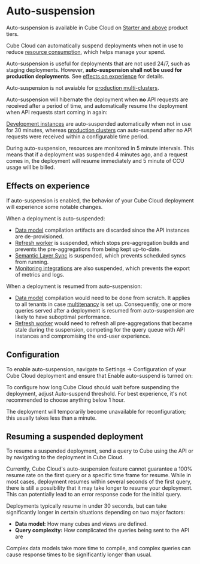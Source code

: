 # Auto-suspension

<SuccessBox>

Auto-suspension is available in Cube Cloud on
[Starter and above](https://cube.dev/pricing) product tiers.

</SuccessBox>

Cube Cloud can automatically suspend deployments when not in use to reduce
[resource consumption][ref-deployment-pricing], which helps manage your spend.

<WarningBox>

Auto-suspension is useful for deployments that are not used 24/7, such as
staging deployments. However, **auto-suspension shall not be used for production
deployments**. See [effects on experience][self-effects] for details.

</WarningBox>

<InfoBox>

Auto-suspension is not avaiable for [production multi-clusters][ref-prod-multi-cluster].

</InfoBox>

Auto-suspension will hibernate the deployment when **no** API
requests are received after a period of time, and automatically resume the
deployment when API requests start coming in again:

<Diagram
  alt="Cube Cloud auto-suspend flowchart"
  src="https://ucarecdn.com/e9a22d59-e0af-40c5-b590-02f2566663d1/"
/>

[Development instances][ref-deployment-dev-instance] are auto-suspended
automatically when not in use for 30 minutes, whereas [production
clusters][ref-deployment-prod-cluster] can auto-suspend after no API
requests were received within a configurable time period.

During auto-suspension, resources are monitored in 5 minute intervals. This
means that if a deployment was suspended 4 minutes ago, and a request comes in,
the deployment will resume immediately and 5 minute of CCU usage will be billed.

## Effects on experience

If auto-suspension is enabled, the behavior of your Cube Cloud deployment will
experience some notable changes.

When a deployment is auto-suspended:

- [Data model][ref-data-model] compilation artifacts are discarded since the
API instances are de-provisioned.
- [Refresh worker][ref-refresh-worker] is suspended, which stops pre-aggregation
builds and prevents the pre-aggregations from being kept up-to-date.
- [Semantic Layer Sync][ref-sls] is suspended, which prevents scheduled syncs
from running.
- [Monitoring integrations][ref-monitoring] are also suspended, which prevents
the export of metrics and logs.

When a deployment is resumed from auto-suspension:

- [Data model][ref-data-model] compilation would need to be done from scratch.
It applies to all tenants in case [multitenancy][ref-multitenancy] is set up.
Consequently, one or more queries served after a deployment is resumed from
auto-suspension are likely to have suboptimal performance.
- [Refresh worker][ref-refresh-worker] would need to refresh all
pre-aggregations that became stale during the suspension, competing for the
query queue with API instances and compromising the end-user experience.

## Configuration

To enable auto-suspension, navigate to <Btn>Settings → Configuration</Btn>
of your Cube Cloud deployment and ensure that <Btn>Enable auto-suspend</Btn>
is turned on:

<Screenshot
  highlight="inset(81% 30% 1% 34% round 10px)"
  src="https://ucarecdn.com/b0a3f38d-6631-47a8-b952-45747cf5255c/"
/>

To configure how long Cube Cloud should wait before suspending
the deployment, adjust <Btn>Auto-suspend threshold</Btn>. For best experience,
it's not recommended to choose anything below 1 hour.

The deployment will temporarily become unavailable for reconfiguration; this
usually takes less than a minute.

## Resuming a suspended deployment

To resume a suspended deployment, send a query to Cube using the API or by
navigating to the deployment in Cube Cloud.

<WarningBox>

Currently, Cube Cloud's auto-suspension feature cannot guarantee a 100% resume
rate on the first query or a specific time frame for resume. While in most
cases, deployment resumes within several seconds of the first query, there is
still a possibility that it may take longer to resume your deployment. This can
potentially lead to an error response code for the initial query.

</WarningBox>

Deployments typically resume in under 30 seconds, but can take significantly
longer in certain situations depending on two major factors:

- **Data model:** How many cubes and views are defined.
- **Query complexity:** How complicated the queries being sent to the API are

Complex data models take more time to compile, and complex queries can cause
response times to be significantly longer than usual.

[ref-deployment-dev-instance]:
  /product/deployment/cloud/deployment-types#development-instance
[ref-deployment-prod-cluster]:
  /product/deployment/cloud/deployment-types#production-cluster
[ref-prod-multi-cluster]: /product/deployment/cloud/deployment-types#production-multi-cluster
[ref-deployment-pricing]: /product/deployment/cloud/pricing
[ref-monitoring]: /product/workspace/monitoring
[ref-data-model]: /product/data-modeling/overview
[ref-multitenancy]: /product/configuration/multitenancy
[self-effects]: #effects-on-experience
[ref-refresh-worker]: /product/deployment#refresh-worker
[ref-sls]: /product/apis-integrations/semantic-layer-sync#on-schedule